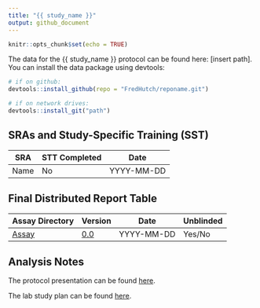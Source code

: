 ```yaml
---
title: "{{ study_name }}"
output: github_document
---
```


```r
knitr::opts_chunk$set(echo = TRUE)
```

<!-- README.md is generated from README.Rmd. Please edit that file -->

The data for the {{ study_name }} protocol can be found here: [insert path]. You can install the data package using devtools:

```r
# if on github:
devtools::install_github(repo = "FredHutch/reponame.git")

# if on network drives:
devtools::install_git("path")
```

## SRAs and Study-Specific Training (SST)

| **SRA**| **STT Completed** | **Date**   |
|--------|-------------------|------------|
| Name   | No                | YYYY-MM-DD |


## Final Distributed Report Table

| **Assay Directory**| **Version** | **Date**   | **Unblinded** |
|--------------------|-------------|------------|---------------|
| [Assay](link)      | [0.0](link) | YYYY-MM-DD | Yes/No        |


## Analysis Notes

The protocol presentation can be found [here](link).

The lab study plan can be found [here](link).









